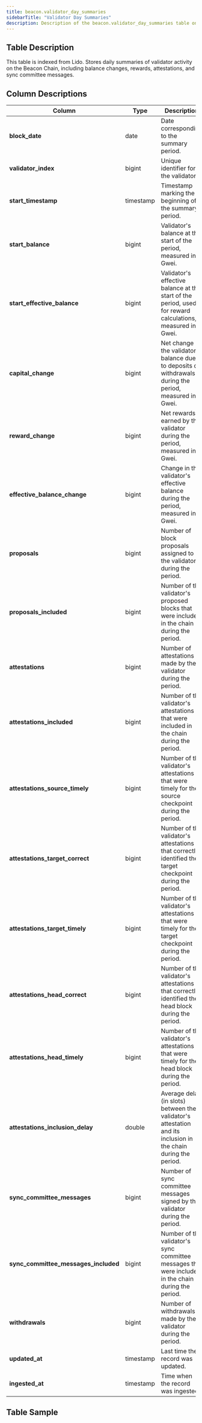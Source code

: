```yaml
---
title: beacon.validator_day_summaries
sidebarTitle: "Validator Day Summaries"
description: Description of the beacon.validator_day_summaries table on Dune
---
```


## Table Description
This table is indexed from Lido. Stores daily summaries of validator activity on the Beacon Chain, including balance changes, rewards, attestations, and sync committee messages.

## Column Descriptions
| **Column**                          | **Type**    | **Description**                                                                                   |
|-------------------------------------|-------------|---------------------------------------------------------------------------------------------------|
| **block_date**                      | date        | Date corresponding to the summary period.                                                         |
| **validator_index**                 | bigint      | Unique identifier for the validator.                                                              |
| **start_timestamp**                 | timestamp   | Timestamp marking the beginning of the summary period.                                            |
| **start_balance**                   | bigint      | Validator's balance at the start of the period, measured in Gwei.                                 |
| **start_effective_balance**         | bigint      | Validator's effective balance at the start of the period, used for reward calculations, measured in Gwei. |
| **capital_change**                  | bigint      | Net change in the validator's balance due to deposits or withdrawals during the period, measured in Gwei. |
| **reward_change**                   | bigint      | Net rewards earned by the validator during the period, measured in Gwei.                          |
| **effective_balance_change**        | bigint      | Change in the validator's effective balance during the period, measured in Gwei.                  |
| **proposals**                       | bigint      | Number of block proposals assigned to the validator during the period.                            |
| **proposals_included**              | bigint      | Number of the validator's proposed blocks that were included in the chain during the period.      |
| **attestations**                    | bigint      | Number of attestations made by the validator during the period.                                   |
| **attestations_included**           | bigint      | Number of the validator's attestations that were included in the chain during the period.         |
| **attestations_source_timely**      | bigint      | Number of the validator's attestations that were timely for the source checkpoint during the period. |
| **attestations_target_correct**     | bigint      | Number of the validator's attestations that correctly identified the target checkpoint during the period. |
| **attestations_target_timely**      | bigint      | Number of the validator's attestations that were timely for the target checkpoint during the period. |
| **attestations_head_correct**       | bigint      | Number of the validator's attestations that correctly identified the head block during the period. |
| **attestations_head_timely**        | bigint      | Number of the validator's attestations that were timely for the head block during the period.     |
| **attestations_inclusion_delay**    | double      | Average delay (in slots) between the validator's attestation and its inclusion in the chain during the period. |
| **sync_committee_messages**         | bigint      | Number of sync committee messages signed by the validator during the period.                      |
| **sync_committee_messages_included**| bigint      | Number of the validator's sync committee messages that were included in the chain during the period. |
| **withdrawals**                     | bigint      | Number of withdrawals made by the validator during the period.                                    |
| **updated_at**                      | timestamp   | Last time the record was updated.                                                                 |
| **ingested_at**                     | timestamp   | Time when the record was ingested                                                                 |



## Table Sample


<TableSample tableSchema="beacon" tableName="validator_day_summaries" />
